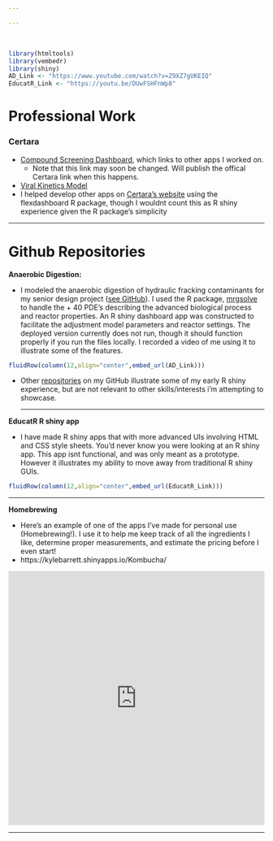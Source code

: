 ```yaml
---

---
```


<br>
<link rel="stylesheet" href="www/css/styles.css" type="text/css">

```r
library(htmltools)
library(vembedr)
library(shiny)
AD_Link <- "https://www.youtube.com/watch?v=Z9XZ7gUKEIQ"
EducatR_Link <- "https://youtu.be/DUwFSHFnWp8"
```

# Professional Work

### Certara
 - <a href="https://pharmacometrics.shinyapps.io/COVID-19-CompoundScreening_TestNewUI/" target="_blank">Compound Screening Dashboard</a>, which links to other apps I worked on.
   -  Note that this link may soon be changed. Will publish the offical Certara link when this happens.
 - <a href="https://pharmacometrics.shinyapps.io/COVID-19-VK-MODEL/" target="_blank">Viral Kinetics Model</a>
 - I helped develop other apps on <a href="https://www.covidpharmacology.com/in-silico-workbench/"  target="_blank">Certara's website</a> using the flexdashboard R package, though I wouldnt count this as R shiny experience given the R package's simplicity

<hr>

# Github Repositories

**Anaerobic Digestion:**

- I modeled the anaerobic digestion of hydraulic fracking contaminants for my senior design project (<a href="https://kylebarrett.github.io/AnaerobicDigestion/" target="_blank">see GitHub</a>). I used the R package, [mrgsolve](https://github.com/metrumresearchgroup/mrgsolve) to handle the + 40 PDE's describing the advanced biological process and reactor properties. An R shiny dashboard app was constructed to facilitate the adjustment model parameters and reactor settings. The deployed version currently does not run, though it should function properly if you run the files locally. I recorded a video of me using it to illustrate some of the features.

```r
fluidRow(column(12,align="center",embed_url(AD_Link)))
```

- Other [repositories](https://github.com/KyleBarrett?tab=repositories) on my GitHub illustrate some of my early R shiny experience, but are not relevant to other skills/interests i'm attempting to showcase.
<hr>

**EducatR R shiny app**

 - I have made R shiny apps that with more advanced UIs involving HTML and CSS style sheets. You'd never know you were looking at an R shiny app. This app isnt functional, and was only meant as a prototype. However it illustrates my ability to move away from traditional R shiny GUIs.
```r
fluidRow(column(12,align="center",embed_url(EducatR_Link)))
```
<hr>

**Homebrewing**

- Here's an example of one of the apps I've made for personal use (Homebrewing!). I use it to help me keep track of all the ingredients I like, determine proper measurements, and estimate the pricing before I even start!
- https://kylebarrett.shinyapps.io/Kombucha/

<iframe id="Kombucha App" src=" https://kylebarrett.shinyapps.io/Kombucha/"
style="border: none; width: 100%; height: 500px"
frameborder="0">
</iframe>

<hr>
